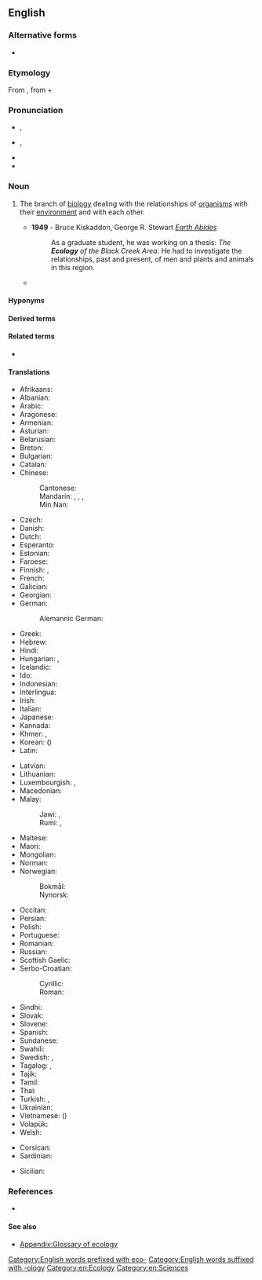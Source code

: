 ==English==

===Alternative forms===
* {{l|en|œcology}} {{qualifier|archaic}}

===Etymology===
From {{der|en|de|Ökologie}}, from {{der|en|grc|οἶκος||house}} + {{m|grc|-λογία||study of}}

===Pronunciation===
* {{a|UK}} {{IPA|/ɛˈkɒlədʒi/|lang=en}}, {{IPA|/ɪˈkɒlədʒi/|lang=en}}
* {{a|US}} {{enPR|ĕkŏlŏjĕ}}, {{IPA|/i.ˈkɑ.lə.dʒi/|lang=en}}
* {{hyphenation|ecol|ogy|lang=en}}
* {{rhymes|ɒlədʒi|lang=en}}

===Noun===
{{en-noun|~|ecologies}}

# {{lb|en|biology}} The branch of [[biology]] dealing with the relationships of [[organism]]s with their [[environment]] and with each other.
#* '''1949''' - Bruce Kiskaddon, George R. Stewart ''[[w:Earth_Abides|Earth Abides]]''
#*: As a graduate student, he was working on a thesis: ''The '''Ecology''' of the Black Creek Area''. He had to investigate the relationships, past and present, of men and plants and animals in this region.
#* {{quote-magazine|date=2012-01
|author=Robert M. Pringle
|title=How to Be Manipulative
|volume=100|issue=1|page=31
|magazine=[[w:American Scientist|American Scientist]]
|url=http://www.americanscientist.org/issues/feature/2012/1/how-to-be-manipulative
|passage=As in much of biology, the most satisfying truths in '''ecology''' derive from manipulative experimentation. Tinker with nature and quantify how it responds.}}

====Hyponyms====
{{hyp4|lang=en|[[agroecology]]
|[[autecology]]
|[[chemical ecology]]
|[[dendroecology]]
|[[ethnoecology]]
|[[geoecology]]
|[[hydroecology]]
|[[macroecology]]
|[[myrmecology]]
|[[palaeoecology]]
|[[paleoecology]]
|[[photoecology]]
|[[radioecology]]
|[[restoration ecology]]
|[[social ecology]]
|[[socioecology]]
|[[synecology]]
}}

====Derived terms====
{{der3|lang=en|eco-|ecological|ecologist|ecosystem|ecotribe|ecology block|autecology|synecology|dendroecology|myrmecology|chemical ecology|radioecology|restoration ecology|photoecology|macroecology|paleoecology|ethnoecology|agroecology|hydroecology|geoecology|socioecology|zooecology|microecology|bioecology|cultural ecology|astroecology|deep ecology}}

====Related terms====
* {{l|en|ecology block}}

====Translations====
{{trans-top|branch of biology}}
* Afrikaans: {{t+|af|ekologie}}
* Albanian: {{t+|sq|ekologji|f}}
* Arabic: {{t|ar|عِلْم اَلْبِيئَة|m}}
* Aragonese: {{t|an|ecolochía|f}}
* Armenian: {{t+|hy|էկոլոգիա}}
* Asturian: {{t|ast|ecoloxía|f}}
* Belarusian: {{t|be|экало́гія|f}}
* Breton: {{t|br|ekoloji|f}}
* Bulgarian: {{t+|bg|екология|f}}
* Catalan: {{t|ca|ecologia|f}}
* Chinese:
*: Cantonese: {{t|yue|生態|tr=saang1taai3|sc=Hant}}
*: Mandarin: {{t+|cmn|生態|sc=Hani}}, {{t+|cmn|生态|tr=shēngtài|sc=Hani}}, {{t+|cmn|生態學|sc=Hani}}, {{t+|cmn|生态学|tr=shēngtàixué|sc=Hani}}
*: Min Nan: {{t|nan|生態學|tr=seng-thài-ha̍k|sc=Hani}}
* Czech: {{t+|cs|ekologie|f}}
* Danish: {{t+|da|økologi|c}}
* Dutch: {{t+|nl|ecologie|f}}
* Esperanto: {{t|eo|ekologio}}
* Estonian: {{t|et|ökoloogia}}
* Faroese: {{t+|fo|vistfrøði|f}}
* Finnish: {{t+|fi|ekologia}}, {{t|fi|ympäristötiede}}
* French: {{t+|fr|écologie|f}}
* Galician: {{t|gl|ecoloxía|f}}
* Georgian: {{t|ka|ეკოლოგია}}
* German: {{t+|de|Ökologie|f}}
*: Alemannic German: {{t|gsw|Ökologie|f}}
* Greek: {{t+|el|οικολογία|f}}
* Hebrew: {{t+|he|אקולוגיה|f|tr=ekologyia}}
* Hindi: {{t|hi|पारिस्थितिकी}}
* Hungarian: {{t+|hu|ökológia}}, {{t+|hu|környezettan}}
* Icelandic: {{t|is|vistifræði|n}}
* Ido: {{t+|io|ekologio}}
* Indonesian: {{t+|id|ekologi}}
* Interlingua: {{t|ia|ecologia}}
* Irish: {{t|ga|éiceolaíocht|f}}
* Italian: {{t+|it|ecologia|f}}
* Japanese: {{t+|ja|生態学|tr=せいたいがく, seitaigaku|sc=Jpan}}
* Kannada: {{t+|kn|ಹೊಂದಿಕೆಯರಿಮೆ}}
* Khmer: {{t|km|បរិស្ថានវិទ្យា|tr=bɑɑrestʰaan vityie}}, {{t|km|និវេសនវិទ្យា|tr=niveih vityie}}
* Korean: {{t+|ko|생태학|tr=sangdae-hak}} ({{t+|ko|生態學}})
* Latin: {{t|la|oecologia|f}}
{{trans-mid}}
* Latvian: {{t+|lv|ekoloģija|f}}
* Lithuanian: {{t|lt|ekologija|f}}
* Luxembourgish: {{t|lb|Ökologie|f}}, {{t|lb|Ekologie|f}}
* Macedonian: {{t|mk|еколо́гија|f}}
* Malay:
*: Jawi: {{t|ms|کاجي عالم حيات|sc=Arab}}, {{t+|ms|ايکولوݢي|sc=Arab}}
*: Rumi: {{t|ms|kaji alam hayat}}, {{t+|ms|ekologi}}
* Maltese: {{t|mt|ekoloġija|f}}
* Maori: {{t|mi|mātai hauropi}}
* Mongolian: {{t|mn|орчинзүй}}
* Norman: {{t|nrf|écologie|f}} {{qualifier|Jersey}}
* Norwegian:
*: Bokmål: {{t+|nb|økologi|m}}
*: Nynorsk: {{t|nn|økologi|m}}
* Occitan: {{t+|oc|ecologia|f}}
* Persian: {{t|fa|بوم‌شناسی|tr=bum-šenâsi|sc=fa-Arab}}
* Polish: {{t+|pl|ekologia|f}}
* Portuguese: {{t+|pt|ecologia|f}}
* Romanian: {{t+|ro|ecologie|f}}
* Russian: {{t+|ru|эколо́гия|f}}
* Scottish Gaelic: {{t|gd|eag-eòlas|m}}
* Serbo-Croatian:
*: Cyrillic: {{t|sh|екологија|f|sc=Cyrl}}
*: Roman: {{t+|sh|ekologija|f}}
* Sindhi: {{t+|sd|سَهِجِياڀياس|sc=sd-Arab}}
* Slovak: {{t|sk|ekológia|f}}
* Slovene: {{t+|sl|ekologija|f}}
* Spanish: {{t+|es|ecología|f}}
* Sundanese: {{t|su|ékologi}}
* Swahili: {{t|sw|ikolojia}}
* Swedish: {{t+|sv|ekologi|c}}, {{t|sv|miljöforskning}}
* Tagalog: {{t|tl|palamuhayan}}, {{t|tl|ekolohiya}}
* Tajik: {{t|tg|экология|sc=Cyrl}}
* Tamil: {{t+|ta|சூழ்நிலையியல்}}
* Thai: {{t|th|นิเวศวิทยา|tr=níwêt wíttáyaa}}
* Turkish: {{t+|tr|çevre bilimi}}, {{t+|tr|ekoloji}}
* Ukrainian: {{t+|uk|еколо́гія|f}}
* Vietnamese: {{t+|vi|sinh thái học}} ({{t|vi|生態學}})
* Volapük: {{t|vo|köolog}}
* Welsh: {{t|cy|ecoleg|f}}
{{trans-bottom}}

{{checktrans-top}}
* Corsican: {{t-check|co|ekologia}} <!-- was "[[ekologia]]?" -->
* Sardinian: {{t-check|sc|ecologia|f}} <!-- was "[[ecologia]]?" -->
{{trans-mid}}
* Sicilian: {{t-check|scn|ecologia|f}} <!-- was "[[ecologia]]?" -->
{{trans-bottom}}

===References===
* {{pedia}}

====See also====
* [[Appendix:Glossary of ecology]]

[[Category:English words prefixed with eco-]]
[[Category:English words suffixed with -ology]]
[[Category:en:Ecology]]
[[Category:en:Sciences]]
